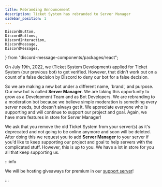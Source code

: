 ```yaml
---
title: Rebranding Announcement
description: Ticket System has rebranded to Server Manager
sidebar_position: 1
---
```


    DiscordButton,
    DiscordButtons,
    DiscordInteraction,
    DiscordMessage,
    DiscordMessages,
} from "discord-message-components/packages/react";


On July 19th, 2022, we (Ticket System Development) applied for Ticket System (our previous bot) to get verified. However, that didn't work out on a count of a false decision by Discord to deny our bot for a false decision.

So we are making a new bot under a different name, 'brand', and purpose. Our new bot is called **Server Manager**. We are taking this opportunity to grow as a Development Team and as Bot Developers. We are rebranding to a moderation bot because we believe simple moderation is something every server needs, but doesn't always get it. We appreciate everyone who is supporting and will continue to support our project and goal. Again, we have more features in store for Server Manager!

We ask that you remove the old Ticket System from your server(s) as it's deprecated and not going to be online anymore and soon will be deleted. After doing this we request you to add **Server Manager** to your server if you'd like to keep supporting our project and goal to help servers with the complicated stuff. However, this is up to you. We have a lot in store for you all that keep supporting us.

:::info

We will be hosting giveaways for premium in our [support server](/support)!

:::
<br/>
